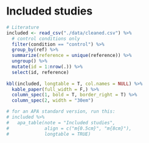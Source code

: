 # Included studies {#included-studies}

```r
# Literature
included <- read_csv("./data/cleaned.csv") %>% 
  # control conditions only
  filter(condition == "control") %>% 
  group_by(ref) %>% 
  summarize(reference = unique(reference)) %>% 
  ungroup() %>% 
  mutate(id = 1:nrow(.)) %>% 
  select(id, reference)  
  
kbl(included, longtable = T, col.names = NULL) %>%
  kable_paper(full_width = F,) %>%
  column_spec(1, bold = T, border_right = T) %>%
  column_spec(2, width = "30em")

# for an APA standard version, run this:
# included %>%
#   apa_table(note = "Included studies",
#             align = c("m{0.5cm}", "m{8cm}"), 
#             longtable = TRUE)
```

